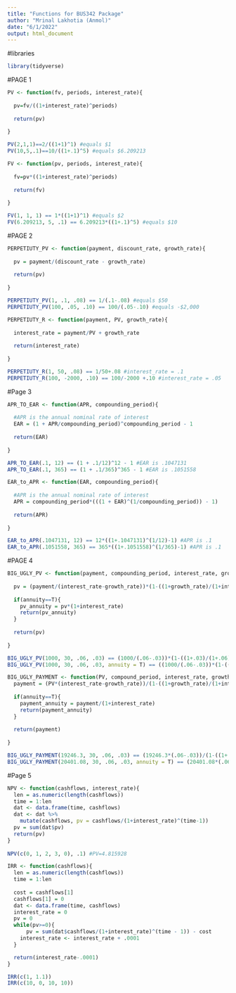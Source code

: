 ```yaml
---
title: "Functions for BUS342 Package"
author: "Mrinal Lakhotia (Anmol)"
date: "6/1/2022"
output: html_document
---
```


#libraries

```r
library(tidyverse)
```



#PAGE 1

```r
PV <- function(fv, periods, interest_rate){
  
  pv=fv/((1+interest_rate)^periods)
  
  return(pv)
  
}

PV(2,1,1)==2/((1+1)^1) #equals $1
PV(10,5,.1)==10/((1+.1)^5) #equals $6.209213

```

```r
FV <- function(pv, periods, interest_rate){
  
  fv=pv*((1+interest_rate)^periods)
  
  return(fv)
  
}

FV(1, 1, 1) == 1*((1+1)^1) #equals $2
FV(6.209213, 5, .1) == 6.209213*((1+.1)^5) #equals $10

```

#PAGE 2

```r
PERPETIUTY_PV <- function(payment, discount_rate, growth_rate){
  
  pv = payment/(discount_rate - growth_rate)
  
  return(pv)
  
}

PERPETIUTY_PV(1, .1, .08) == 1/(.1-.08) #equals $50
PERPETIUTY_PV(100, .05, .10) == 100/(.05-.10) #equals -$2,000
```

```r
PERPETIUTY_R <- function(payment, PV, growth_rate){
  
  interest_rate = payment/PV + growth_rate
  
  return(interest_rate)
  
}

PERPETIUTY_R(1, 50, .08) == 1/50+.08 #interest_rate = .1
PERPETIUTY_R(100, -2000, .10) == 100/-2000 +.10 #interest_rate = .05
```

#Page 3

```r
APR_TO_EAR <- function(APR, compounding_period){
  
  #APR is the annual nominal rate of interest
  EAR = (1 + APR/compounding_period)^compounding_period - 1  
  
  return(EAR)
  
}

APR_TO_EAR(.1, 12) == (1 + .1/12)^12 - 1 #EAR is .1047131
APR_TO_EAR(.1, 365) == (1 + .1/365)^365 - 1 #EAR is .1051558
```

```r
EAR_to_APR <- function(EAR, compounding_period){
  
  #APR is the annual nominal rate of interest
  APR = compounding_period*(((1 + EAR)^(1/compounding_period)) - 1)  
  
  return(APR)
  
}

EAR_to_APR(.1047131, 12) == 12*((1+.1047131)^(1/12)-1) #APR is .1
EAR_to_APR(.1051558, 365) == 365*((1+.1051558)^(1/365)-1) #APR is .1
```

#PAGE 4

```r
BIG_UGLY_PV <- function(payment, compounding_period, interest_rate, growth_rate, annuity=F){
  
  pv = (payment/(interest_rate-growth_rate))*(1-((1+growth_rate)/(1+interest_rate))^compounding_period)
  
  if(annuity==T){
    pv_annuity = pv*(1+interest_rate)
    return(pv_annuity)
  }
  
  return(pv)
  
}

BIG_UGLY_PV(1000, 30, .06, .03) == (1000/(.06-.03))*(1-((1+.03)/(1+.06))^30) #PV = 19246.3
BIG_UGLY_PV(1000, 30, .06, .03, annuity = T) == ((1000/(.06-.03))*(1-((1+.03)/(1+.06))^30))*(1+.06) #PV = 20401.08
```

```r
BIG_UGLY_PAYMENT <- function(PV, compound_period, interest_rate, growth_rate, annuity=F){
  payment = (PV*(interest_rate-growth_rate))/(1-((1+growth_rate)/(1+interest_rate))^compound_period)
  
  if(annuity==T){
    payment_annuity = payment/(1+interest_rate)
    return(payment_annuity)
  }
  
  return(payment)
  
}

BIG_UGLY_PAYMENT(19246.3, 30, .06, .03) == (19246.3*(.06-.03))/(1-((1+.03)/(1+.06))^30) #Payment = 1,000
BIG_UGLY_PAYMENT(20401.08, 30, .06, .03, annuity = T) == (20401.08*(.06-.03))/(1-((1+.03)/(1+.06))^30)/(1+.06)  #Payment = 1000
```

#Page 5

```r
NPV <- function(cashflows, interest_rate){
  len = as.numeric(length(cashflows))
  time = 1:len
  dat <- data.frame(time, cashflows)
  dat <- dat %>% 
    mutate(cashflows, pv = cashflows/(1+interest_rate)^(time-1))
  pv = sum(dat$pv)
  return(pv)
}
  
NPV(c(0, 1, 2, 3, 0), .1) #PV=4.815928
```

```r
IRR <- function(cashflows){
  len = as.numeric(length(cashflows))
  time = 1:len
  
  cost = cashflows[1]
  cashflows[1] = 0
  dat <- data.frame(time, cashflows)
  interest_rate = 0
  pv = 0
  while(pv>=0){    
      pv = sum(dat$cashflows/(1+interest_rate)^(time - 1)) - cost
    interest_rate <- interest_rate + .0001 
  }

  return(interest_rate-.0001)
}

IRR(c(1, 1.1))
IRR(c(10, 0, 10, 10))
```

